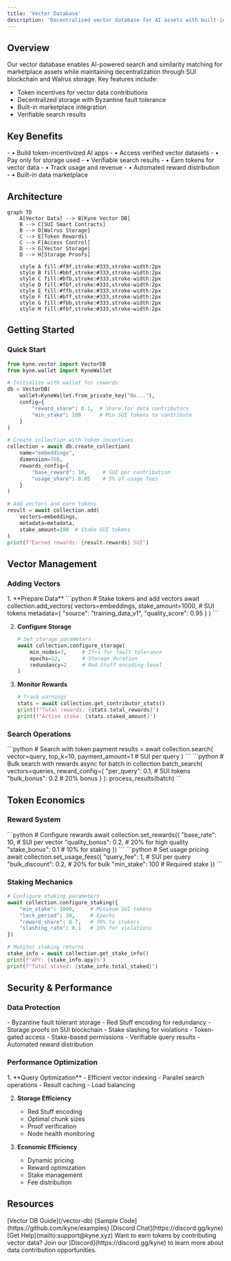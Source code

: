 ```yaml
---
title: 'Vector Database'
description: 'Decentralized vector database for AI assets with built-in token incentives'
---
```


## Overview

Our vector database enables AI-powered search and similarity matching for marketplace assets while maintaining decentralization through SUI blockchain and Walrus storage. Key features include:

- Token incentives for vector data contributions
- Decentralized storage with Byzantine fault tolerance
- Built-in marketplace integration
- Verifiable search results

## Key Benefits

<CardGroup cols={2}>
  <Card title="For AI Developers" icon="robot">
    - • Build token-incentivized AI apps
    - • Access verified vector datasets
    - • Pay only for storage used
    - • Verifiable search results
  </Card>
  <Card title="For Data Contributors" icon="coins">
    - • Earn tokens for vector data
    - • Track usage and revenue
    - • Automated reward distribution
    - • Built-in data marketplace
  </Card>
</CardGroup>

## Architecture

```mermaid
graph TD
    A[Vector Data] --> B[Kyne Vector DB]
    B --> C[SUI Smart Contracts]
    B --> D[Walrus Storage]
    C --> E[Token Rewards]
    C --> F[Access Control]
    D --> G[Vector Storage]
    D --> H[Storage Proofs]

    style A fill:#f9f,stroke:#333,stroke-width:2px
    style B fill:#bbf,stroke:#333,stroke-width:2px
    style C fill:#bfb,stroke:#333,stroke-width:2px
    style D fill:#fbf,stroke:#333,stroke-width:2px
    style E fill:#ffb,stroke:#333,stroke-width:2px
    style F fill:#bff,stroke:#333,stroke-width:2px
    style G fill:#fbb,stroke:#333,stroke-width:2px
    style H fill:#fbf,stroke:#333,stroke-width:2px
```

## Getting Started

### Quick Start

```python
from kyne.vector import VectorDB
from kyne.wallet import KyneWallet

# Initialize with wallet for rewards
db = VectorDB(
    wallet=KyneWallet.from_private_key("0x..."),
    config={
        "reward_share": 0.1,  # Share for data contributors
        "min_stake": 100      # Min SUI tokens to contribute
    }
)

# Create collection with token incentives
collection = await db.create_collection(
    name="embeddings",
    dimension=768,
    rewards_config={
        "base_reward": 10,     # SUI per contribution
        "usage_share": 0.05    # 5% of usage fees
    }
)

# Add vectors and earn tokens
result = await collection.add(
    vectors=embeddings,
    metadata=metadata,
    stake_amount=100  # Stake SUI tokens
)
print(f"Earned rewards: {result.rewards} SUI")
```

## Vector Management

### Adding Vectors

<Steps>
  1. **Prepare Data**
     ```python
     # Stake tokens and add vectors
     await collection.add_vectors(
         vectors=embeddings,
         stake_amount=1000,    # SUI tokens
         metadata={
             "source": "training_data_v1",
             "quality_score": 0.95
         }
     )
     ```

  2. **Configure Storage**
     ```python
     # Set storage parameters
     await collection.configure_storage(
         min_nodes=7,     # 2f+1 for fault tolerance
         epochs=12,       # Storage duration
         redundancy=2     # Red Stuff encoding level
     )
     ```

  3. **Monitor Rewards**
     ```python
     # Track earnings
     stats = await collection.get_contributor_stats()
     print(f"Total rewards: {stats.total_rewards}")
     print(f"Active stake: {stats.staked_amount}")
     ```
</Steps>

### Search Operations

<CardGroup cols={2}>
  <Card title="Basic Search" icon="magnifying-glass">
    ```python
    # Search with token payment
    results = await collection.search(
        vector=query,
        top_k=10,
        payment_amount=1  # SUI per query
    )
    ```
  </Card>
  <Card title="Batch Operations" icon="layer-group">
    ```python
    # Bulk search with rewards
    async for batch in collection.batch_search(
        vectors=queries,
        reward_config={
            "per_query": 0.1,  # SUI tokens
            "bulk_bonus": 0.2  # 20% bonus
        }
    ):
        process_results(batch)
    ```
  </Card>
</CardGroup>

## Token Economics

### Reward System

<CardGroup cols={2}>
  <Card title="Contribution Rewards" icon="gift">
    ```python
    # Configure rewards
    await collection.set_rewards({
        "base_rate": 10,      # SUI per vector
        "quality_bonus": 0.2,  # 20% for high quality
        "stake_bonus": 0.1    # 10% for staking
    })
    ```
  </Card>
  <Card title="Usage Fees" icon="money-bill">
    ```python
    # Set usage pricing
    await collection.set_usage_fees({
        "query_fee": 1,       # SUI per query
        "bulk_discount": 0.2, # 20% for bulk
        "min_stake": 100     # Required stake
    })
    ```
  </Card>
</CardGroup>

### Staking Mechanics

```python
# Configure staking parameters
await collection.configure_staking({
    "min_stake": 1000,     # Minimum SUI tokens
    "lock_period": 30,     # Epochs
    "reward_share": 0.7,   # 70% to stakers
    "slashing_rate": 0.1   # 10% for violations
})

# Monitor staking returns
stake_info = await collection.get_stake_info()
print(f"APY: {stake_info.apy}%")
print(f"Total staked: {stake_info.total_staked}")
```

## Security & Performance

### Data Protection

<AccordionGroup>
  <Accordion title="Storage Security">
    - Byzantine fault tolerant storage
    - Red Stuff encoding for redundancy
    - Storage proofs on SUI blockchain
    - Stake slashing for violations
  </Accordion>
  
  <Accordion title="Access Control">
    - Token-gated access
    - Stake-based permissions
    - Verifiable query results
    - Automated reward distribution
  </Accordion>
</AccordionGroup>

### Performance Optimization

<Steps>
  1. **Query Optimization**
     - Efficient vector indexing
     - Parallel search operations
     - Result caching
     - Load balancing

  2. **Storage Efficiency**
     - Red Stuff encoding
     - Optimal chunk sizes
     - Proof verification
     - Node health monitoring

  3. **Economic Efficiency**
     - Dynamic pricing
     - Reward optimization
     - Stake management
     - Fee distribution
</Steps>

## Resources

<CardGroup cols={2}>
  <Card title="Documentation" icon="book">
    [Vector DB Guide](/vector-db)
  </Card>
  <Card title="Examples" icon="code">
    [Sample Code](https://github.com/kyne/examples)
  </Card>
  <Card title="Community" icon="users">
    [Discord Chat](https://discord.gg/kyne)
  </Card>
  <Card title="Support" icon="headset">
    [Get Help](mailto:support@kyne.xyz)
  </Card>
</CardGroup>

<Note>
Want to earn tokens by contributing vector data? Join our [Discord](https://discord.gg/kyne) to learn more about data contribution opportunities.
</Note>

